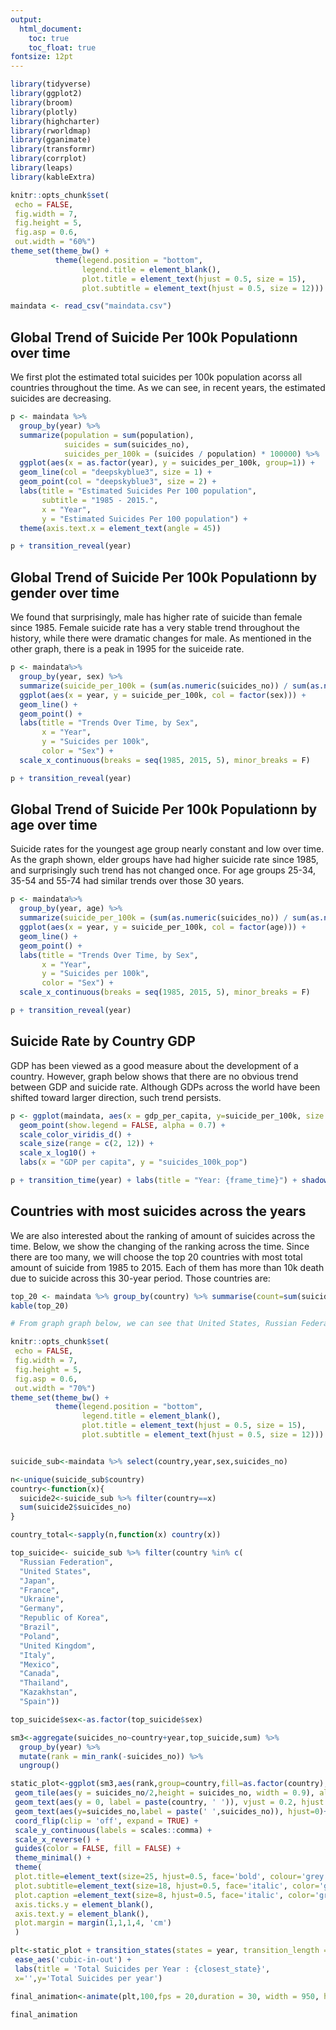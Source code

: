 ```yaml
---
output:   
  html_document:
    toc: true
    toc_float: true
fontsize: 12pt
---
```


```r
library(tidyverse)
library(ggplot2)
library(broom)
library(plotly)
library(highcharter)
library(rworldmap)
library(gganimate)
library(transformr)
library(corrplot)
library(leaps)
library(kableExtra)

knitr::opts_chunk$set(
 echo = FALSE,
 fig.width = 7, 
 fig.height = 5,
 fig.asp = 0.6,
 out.width = "60%")
theme_set(theme_bw() + 
          theme(legend.position = "bottom",
                legend.title = element_blank(),
                plot.title = element_text(hjust = 0.5, size = 15),
                plot.subtitle = element_text(hjust = 0.5, size = 12)))

maindata <- read_csv("maindata.csv")
```


## Global Trend of Suicide Per 100k Populationn over time 

We first plot the estimated total suicides per 100k population acorss all countries throughout the time. As we can see, in recent years, the estimated suicides are decreasing. 

```r
p <- maindata %>%
  group_by(year) %>%
  summarize(population = sum(population), 
            suicides = sum(suicides_no), 
            suicides_per_100k = (suicides / population) * 100000) %>%
  ggplot(aes(x = as.factor(year), y = suicides_per_100k, group=1)) + 
  geom_line(col = "deepskyblue3", size = 1) + 
  geom_point(col = "deepskyblue3", size = 2) + 
  labs(title = "Estimated Suicides Per 100 population",
       subtitle = "1985 - 2015.",
       x = "Year", 
       y = "Estimated Suicides Per 100 population") +
  theme(axis.text.x = element_text(angle = 45))

p + transition_reveal(year)
```

## Global Trend of Suicide Per 100k Populationn by gender over time 

We found that surprisingly, male has higher rate of suicide than female since 1985. Female suicide rate has a very stable trend throughout the history, while there were dramatic changes for male. As mentioned in the other graph, there is a peak in 1995 for the suiceide rate.

```r
p <- maindata%>%
  group_by(year, sex) %>%
  summarize(suicide_per_100k = (sum(as.numeric(suicides_no)) / sum(as.numeric(population))) * 100000) %>%
  ggplot(aes(x = year, y = suicide_per_100k, col = factor(sex))) + 
  geom_line() + 
  geom_point() + 
  labs(title = "Trends Over Time, by Sex", 
       x = "Year", 
       y = "Suicides per 100k", 
       color = "Sex") + 
  scale_x_continuous(breaks = seq(1985, 2015, 5), minor_breaks = F)

p + transition_reveal(year)
```

## Global Trend of Suicide Per 100k Populationn by age over time 

Suicide rates for the youngest age group nearly constant  and low over time. As the graph shown, elder groups have had higher suicide rate since 1985, and surprisingly such trend has not changed once. For age groups 25-34, 35-54 and 55-74 had similar trends over those 30 years.


```r
p <- maindata%>%
  group_by(year, age) %>%
  summarize(suicide_per_100k = (sum(as.numeric(suicides_no)) / sum(as.numeric(population))) * 100000) %>%
  ggplot(aes(x = year, y = suicide_per_100k, col = factor(age))) + 
  geom_line() + 
  geom_point() + 
  labs(title = "Trends Over Time, by Sex", 
       x = "Year", 
       y = "Suicides per 100k", 
       color = "Sex") + 
  scale_x_continuous(breaks = seq(1985, 2015, 5), minor_breaks = F)

p + transition_reveal(year)
```


## Suicide Rate by Country GDP

GDP has been viewed as a good measure about the development of a country. However, graph below shows that there are no obvious trend between GDP and suicide rate. Although GDPs across the world have been shifted toward larger direction, such trend persists.

```r
p <- ggplot(maindata, aes(x = gdp_per_capita, y=suicide_per_100k, size = suicides_no, colour = country)) +
  geom_point(show.legend = FALSE, alpha = 0.7) +
  scale_color_viridis_d() +
  scale_size(range = c(2, 12)) +
  scale_x_log10() +
  labs(x = "GDP per capita", y = "suicides_100k_pop")

p + transition_time(year) + labs(title = "Year: {frame_time}") + shadow_wake(wake_length = 0.1, alpha = FALSE)
```


## Countries with most suicides across the years

We are also interested about the ranking of amount of suicides across the time. Below, we show the changing of the ranking across the time. Since there are too many, we will choose the top 20 countries with most total amount of suicide from 1985 to 2015. Each of them has more than 10k death due to suicide across this 30-year period. Those countries are:

```r
top_20 <- maindata %>% group_by(country) %>% summarise(count=sum(suicides_no)) %>% arrange(desc(count)) %>% head(n=16)
kable(top_20)
```

```r
# From graph graph below, we can see that United States, Russian Federation and Japan are the top 3 countries with highest suicides per year. US, Japan, and Germany (number 4 in the rank) have highest GDP rank as well. After researching, Russian Federation has high suicide rate might due to heavy alcoholic use, with an estimated half of all suicides correlated with alcohol abuse.

knitr::opts_chunk$set(
 echo = FALSE,
 fig.width = 7, 
 fig.height = 5,
 fig.asp = 0.6,
 out.width = "70%")
theme_set(theme_bw() + 
          theme(legend.position = "bottom",
                legend.title = element_blank(),
                plot.title = element_text(hjust = 0.5, size = 15),
                plot.subtitle = element_text(hjust = 0.5, size = 12)))


suicide_sub<-maindata %>% select(country,year,sex,suicides_no)

n<-unique(suicide_sub$country)
country<-function(x){
  suicide2<-suicide_sub %>% filter(country==x)
  sum(suicide2$suicides_no)
}

country_total<-sapply(n,function(x) country(x))

top_suicide<- suicide_sub %>% filter(country %in% c(
  "Russian Federation",
  "United States",
  "Japan",
  "France",
  "Ukraine",
  "Germany",
  "Republic of Korea",
  "Brazil",
  "Poland",
  "United Kingdom",
  "Italy",
  "Mexico",
  "Canada",
  "Thailand",
  "Kazakhstan",
  "Spain"))

top_suicide$sex<-as.factor(top_suicide$sex)

sm3<-aggregate(suicides_no~country+year,top_suicide,sum) %>% 
  group_by(year) %>% 
  mutate(rank = min_rank(-suicides_no)) %>%
  ungroup()

static_plot<-ggplot(sm3,aes(rank,group=country,fill=as.factor(country),color=as.factor(country))) +
 geom_tile(aes(y = suicides_no/2,height = suicides_no, width = 0.9), alpha = 0.8, color = NA) +
 geom_text(aes(y = 0, label = paste(country, ' ')), vjust = 0.2, hjust = 1) +
 geom_text(aes(y=suicides_no,label = paste(' ',suicides_no)), hjust=0)+
 coord_flip(clip = 'off', expand = TRUE) +
 scale_y_continuous(labels = scales::comma) +
 scale_x_reverse() +
 guides(color = FALSE, fill = FALSE) +
 theme_minimal() +
 theme(
 plot.title=element_text(size=25, hjust=0.5, face='bold', colour='grey', vjust=-1),
 plot.subtitle=element_text(size=18, hjust=0.5, face='italic', color='grey'),
 plot.caption =element_text(size=8, hjust=0.5, face='italic', color='grey'),
 axis.ticks.y = element_blank(), 
 axis.text.y = element_blank(), 
 plot.margin = margin(1,1,1,4, 'cm')
 )

plt<-static_plot + transition_states(states = year, transition_length = 4, state_length = 1) + 
 ease_aes('cubic-in-out') +
 labs(title = 'Total Suicides per Year : {closest_state}', 
 x='',y='Total Suicides per year')

final_animation<-animate(plt,100,fps = 20,duration = 30, width = 950, height = 750, renderer = gifski_renderer())

final_animation
```








